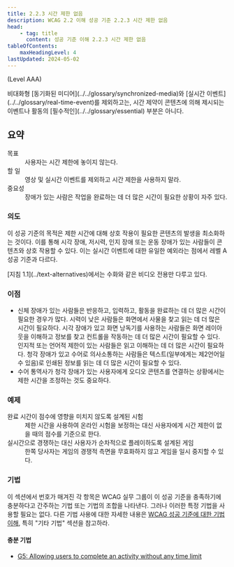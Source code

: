 ```yaml
---
title: 2.2.3 시간 제한 없음
description: WCAG 2.2 이해 성공 기준 2.2.3 시간 제한 없음
head:
    - tag: title
      content: 성공 기준 이해 2.2.3 시간 제한 없음
tableOfContents:
    maxHeadingLevel: 4
lastUpdated: 2024-05-02
---
```



(Level AAA)

<Card title="성공 기준(SC)">
비대화형 [동기화된 미디어](../../glossary/synchronized-media)와 [실시간 이벤트](../../glossary/real-time-event)를 제외하고는, 시간 제약이 콘텐츠에 의해 제시되는 이벤트나 활동의 [필수적인](../../glossary/essential) 부분은 아니다.
</Card>

## 요약

<dl>
<dt>목표</dt>
<dd>사용자는 시간 제한에 놓이지 않는다.</dd>
<dt>할 일</dt>
<dd>영상 및 실시간 이벤트를 제외하고 시간 제한을 사용하지 말라.</dd>
<dt>중요성</dt>
<dd>장애가 있는 사람은 작업을 완료하는 데 더 많은 시간이 필요한 상황이 자주 있다.</dd>
</dl>

### 의도

이 성공 기준의 목적은 제한 시간에 대해 상호 작용이 필요한 콘텐츠의 발생을 최소화하는 것이다. 이를 통해 시각 장애, 저시력, 인지 장애 또는 운동 장애가 있는 사람들이 콘텐츠와 상호 작용할 수 있다. 이는 실시간 이벤트에 대한 유일한 예외라는 점에서 레벨 A 성공 기준과 다르다.

<Card title="참고">
[지침 1.1](../text-alternatives)에서는 수화와 같은 비디오 전용만 다루고 있다.
</Card>

### 이점

*   신체 장애가 있는 사람들은 반응하고, 입력하고, 활동을 완료하는 데 더 많은 시간이 필요한 경우가 많다. 시력이 낮은 사람들은 화면에서 사물을 찾고 읽는 데 더 많은 시간이 필요하다. 시각 장애가 있고 화면 낭독기를 사용하는 사람들은 화면 레이아웃을 이해하고 정보를 찾고 컨트롤을 작동하는 데 더 많은 시간이 필요할 수 있다. 인지적 또는 언어적 제한이 있는 사람들은 읽고 이해하는 데 더 많은 시간이 필요하다. 청각 장애가 있고 수어로 의사소통하는 사람들은 텍스트(일부에게는 제2언어일 수 있음)로 인쇄된 정보를 읽는 데 더 많은 시간이 필요할 수 있다.
*   수어 통역사가 청각 장애가 있는 사용자에게 오디오 콘텐츠를 연결하는 상황에서는 제한 시간을 조정하는 ​​것도 중요하다.

### 예제

<dl>
    <dt>완료 시간이 점수에 영향을 미치지 않도록 설계된 시험</dt>
    <dd>제한 시간을 사용하여 온라인 시험을 보정하는 대신 사용자에게 시간 제한이 없을 때의 점수를 기준으로 한다.</dd>
    <dt>실시간으로 경쟁하는 대신 사용자가 순차적으로 플레이하도록 설계된 게임</dt>
    <dd>한쪽 당사자는 게임의 경쟁적 측면을 무효화하지 않고 게임을 일시 중지할 수 있다.</dd>
</dl>

### 기법

이 섹션에서 번호가 매겨진 각 항목은 WCAG 실무 그룹이 이 성공 기준을 충족하기에 충분하다고 간주하는 기법 또는 기법의 조합을 나타낸다. 그러나 이러한 특정 기법을 사용할 필요는 없다. 다른 기법 사용에 대한 자세한 내용은 [WCAG 성공 기준에 대한 기법 이해](../understanding-techniques), 특히 "기타 기법" 섹션을 참고하라.

#### 충분 기법

*   [G5: Allowing users to complete an activity without any time limit](https://www.w3.org/WAI/WCAG22/Techniques/general/G5)

